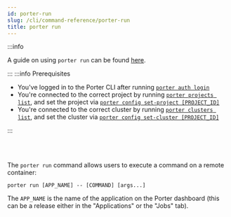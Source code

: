 ```yaml
---
id: porter-run
slug: /cli/command-reference/porter-run
title: porter run
---
```


:::info

A guide on using `porter run` can be found [here](../remote-shell-access).

:::
:::info Prerequisites

- You've logged in to the Porter CLI after running [`porter auth login`](./porter-auth)
- You're connected to the correct project by running [`porter projects list`](./porter-project), and set the project via [`porter config set-project [PROJECT_ID]`](./porter-config)
- You're connected to the correct cluster by running [`porter clusters list`](./porter-cluster), and set the cluster via [`porter config set-cluster [PROJECT_ID]`](./porter-config)

:::

<br></br>

The `porter run` command allows users to execute a command on a remote container:

```
porter run [APP_NAME] -- [COMMAND] [args...]
```

The `APP_NAME` is the name of the application on the Porter dashboard (this can be a release either in the "Applications" or the "Jobs" tab).
